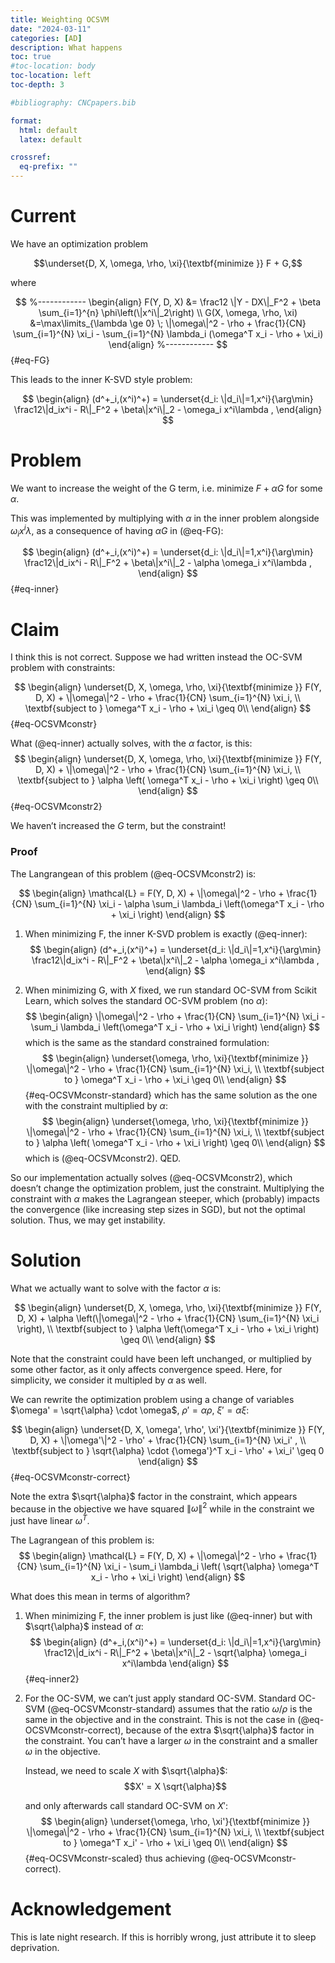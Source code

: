 ```yaml
---
title: Weighting OCSVM
date: "2024-03-11"
categories: [AD]
description: What happens
toc: true
#toc-location: body
toc-location: left
toc-depth: 3

#bibliography: CNCpapers.bib

format:
  html: default
  latex: default

crossref:
  eq-prefix: ""
---
```


# Current

We have an optimization problem

$$\underset{D, X, \omega, \rho, \xi}{\textbf{minimize  }} F + G,$$

where

$$
%------------
\begin{align}
F(Y, D, X)  &= \frac12 \|Y - DX\|_F^2
  + \beta \sum_{i=1}^{n} \phi\left(\|x^i\|_2\right)  \\
G(X, \omega, \rho, \xi) &=\max\limits_{\lambda \ge 0} \; \|\omega\|^2 - \rho + \frac{1}{CN} \sum_{i=1}^{N} \xi_i
- \sum_{i=1}^{N} \lambda_i (\omega^T x_i - \rho + \xi_i)
\end{align}
%------------
$$ {#eq-FG}


This leads to the inner K-SVD style problem:

$$
\begin{align}
(d^+_i,(x^i)^+) = \underset{d_i: \|d_i\|=1,x^i}{\arg\min} \frac12\|d_ix^i - R\|_F^2  + \beta\|x^i\|_2 - \omega_i x^i\lambda ,
\end{align}
$$

# Problem

We want to increase the weight of the G term, i.e. minimize $F + \alpha G$ for some $\alpha$.

This was implemented by multiplying with $\alpha$ in the inner problem alongside $\omega_i x^i \lambda$, as a consequence of having $\alpha G$ in (@eq-FG):

$$
\begin{align}
(d^+_i,(x^i)^+) = \underset{d_i: \|d_i\|=1,x^i}{\arg\min} \frac12\|d_ix^i - R\|_F^2  + \beta\|x^i\|_2 - \alpha \omega_i x^i\lambda ,
\end{align}
$$ {#eq-inner}


# Claim

I think this is not correct. Suppose we had written instead the OC-SVM problem with constraints:

$$
\begin{align}
\underset{D, X, \omega, \rho, \xi}{\textbf{minimize  }} F(Y, D, X) + \|\omega\|^2 - \rho + \frac{1}{CN} \sum_{i=1}^{N} \xi_i, \\
\textbf{subject to  } \omega^T x_i - \rho + \xi_i \geq 0\\
\end{align}
$$ {#eq-OCSVMconstr}

What (@eq-inner) actually solves, with the $\alpha$ factor, is this:
$$
\begin{align}
\underset{D, X, \omega, \rho, \xi}{\textbf{minimize  }} F(Y, D, X) + \|\omega\|^2 - \rho + \frac{1}{CN} \sum_{i=1}^{N} \xi_i, \\
\textbf{subject to  } \alpha \left( \omega^T x_i - \rho + \xi_i \right) \geq 0\\
\end{align}
$$ {#eq-OCSVMconstr2}

We haven't increased the $G$ term, but the constraint!

### Proof

The Langrangean of this problem (@eq-OCSVMconstr2) is:

$$
\begin{align}
\mathcal{L} = F(Y, D, X) + \|\omega\|^2 - \rho + \frac{1}{CN} \sum_{i=1}^{N} \xi_i - \alpha \sum_i \lambda_i \left(\omega^T x_i - \rho + \xi_i \right)
\end{align}
$$

1. When minimizing F, the inner K-SVD problem is exactly (@eq-inner):
  $$
  \begin{align}
  (d^+_i,(x^i)^+) = \underset{d_i: \|d_i\|=1,x^i}{\arg\min} \frac12\|d_ix^i - R\|_F^2  + \beta\|x^i\|_2 - \alpha \omega_i x^i\lambda ,
  \end{align}
  $$

1. When minimizing G, with $X$ fixed, we run standard OC-SVM from Scikit Learn,
   which solves the standard OC-SVM problem (no $\alpha$):
  $$
  \begin{align}
  \|\omega\|^2 - \rho + \frac{1}{CN} \sum_{i=1}^{N} \xi_i - \sum_i \lambda_i \left(\omega^T x_i - \rho + \xi_i \right)
  \end{align}
  $$
  which is the same as the standard constrained formulation:
  $$
  \begin{align}
  \underset{\omega, \rho, \xi}{\textbf{minimize  }} \|\omega\|^2 - \rho + \frac{1}{CN} \sum_{i=1}^{N} \xi_i, \\
  \textbf{subject to  } \omega^T x_i - \rho + \xi_i \geq 0\\
  \end{align}
  $$ {#eq-OCSVMconstr-standard}
  which has the same solution as the one with the constraint multiplied by $\alpha$:
  $$
  \begin{align}
  \underset{\omega, \rho, \xi}{\textbf{minimize  }} \|\omega\|^2 - \rho + \frac{1}{CN} \sum_{i=1}^{N} \xi_i, \\
  \textbf{subject to  } \alpha \left( \omega^T x_i - \rho + \xi_i \right) \geq 0\\
  \end{align}
  $$
  which is (@eq-OCSVMconstr2). QED.

So our implementation actually solves (@eq-OCSVMconstr2), which
doesn't change the optimization problem,
just the constraint.
Multiplying the constraint with $\alpha$ makes the Lagrangean steeper,
which (probably) impacts the convergence
(like increasing step sizes in SGD),
but not the optimal solution.
Thus, we may get instability.

# Solution

What we actually want to solve with the factor $\alpha$ is:

$$
\begin{align}
\underset{D, X, \omega, \rho, \xi}{\textbf{minimize  }} F(Y, D, X) + \alpha \left(\|\omega\|^2 - \rho + \frac{1}{CN} \sum_{i=1}^{N} \xi_i \right), \\
\textbf{subject to  } \alpha \left(\omega^T x_i - \rho + \xi_i \right) \geq 0\\
\end{align}
$$

Note that the constraint could have been left unchanged,
or multiplied by some other factor,
as it only affects convergence speed.
Here, for simplicity, we consider it multipled by $\alpha$ as well.

We can rewrite the optimization problem using a change of variables
$\omega' = \sqrt{\alpha} \cdot \omega$,
$\rho' = \alpha \rho$,
$\xi' = \alpha \xi$:

$$
\begin{align}
\underset{D, X, \omega', \rho', \xi'}{\textbf{minimize  }} F(Y, D, X) + \|\omega'\|^2 - \rho' + \frac{1}{CN} \sum_{i=1}^{N} \xi_i' , \\
\textbf{subject to  } \sqrt{\alpha} \cdot {\omega'}^T x_i - \rho' + \xi_i' \geq 0
\end{align}
$$ {#eq-OCSVMconstr-correct}

Note the extra $\sqrt{\alpha}$ factor in the constraint, which appears
because in the objective we have squared $\|\omega\|^2$ while in the constraint
we just have linear $\omega^T$.

The Lagrangean of this problem is:
$$
\begin{align}
\mathcal{L} = F(Y, D, X) + \|\omega\|^2 - \rho + \frac{1}{CN} \sum_{i=1}^{N} \xi_i - \sum_i \lambda_i \left( \sqrt{\alpha} \omega^T x_i - \rho + \xi_i \right)
\end{align}
$$

What does this mean in terms of algorithm?

1. When minimizing F, the inner problem is just like (@eq-inner) but with $\sqrt{\alpha}$ instead of $\alpha$:
  $$
  \begin{align}
  (d^+_i,(x^i)^+) = \underset{d_i: \|d_i\|=1,x^i}{\arg\min} \frac12\|d_ix^i - R\|_F^2  + \beta\|x^i\|_2 - \sqrt{\alpha} \omega_i x^i\lambda
  \end{align}
  $$ {#eq-inner2}

1. For the OC-SVM, we can't just apply standard OC-SVM.
   Standard OC-SVM (@eq-OCSVMconstr-standard) assumes that
   the ratio $\omega / \rho$ is the same in the objective
   and in the constraint.
   This is not the case in (@eq-OCSVMconstr-correct), because
   of the extra $\sqrt{\alpha}$ factor in the constraint. You can't have
   a larger $\omega$ in the constraint and a smaller $\omega$ in the objective.

   Instead, we need to scale $X$ with $\sqrt{\alpha}$:
   $$X' = X \sqrt{\alpha}$$

   and only afterwards call standard OC-SVM on $X'$:
  $$
  \begin{align}
  \underset{\omega, \rho, \xi'}{\textbf{minimize  }} \|\omega\|^2 - \rho + \frac{1}{CN} \sum_{i=1}^{N} \xi_i, \\
  \textbf{subject to  } \omega^T x_i' - \rho + \xi_i \geq 0\\
  \end{align}
  $$ {#eq-OCSVMconstr-scaled}
  thus achieving (@eq-OCSVMconstr-correct).

# Acknowledgement

This is late night research. If this is horribly wrong,
just attribute it to sleep deprivation.
